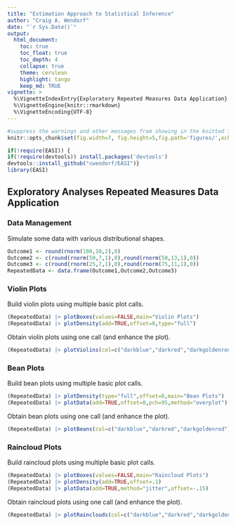 ```yaml
---
title: "Estimation Approach to Statistical Inference"
author: "Craig A. Wendorf"
date: "`r Sys.Date()`"
output:
  html_document:
    toc: true
    toc_float: true
    toc_depth: 4
    collapse: true
    theme: cerulean
    highlight: tango
    keep_md: TRUE
vignette: >
  %\VignetteIndexEntry{Exploratory Repeated Measures Data Application}
  %\VignetteEngine{knitr::rmarkdown}
  %\VignetteEncoding{UTF-8}
---
```


```r
#suppress the warnings and other messages from showing in the knitted file.
knitr::opts_chunk$set(fig.width=7, fig.height=5,fig.path='figures/',echo=TRUE,warning=FALSE,message=FALSE)
```

```r
if(!require(EASI)) {
if(!require(devtools)) install.packages('devtools')
devtools::install_github("cwendorf/EASI")}
library(EASI)
```

## Exploratory Analyses Repeated Measures Data Application

### Data Management

Simulate some data with various distributional shapes.
```r
Outcome1 <- round(rnorm(100,10,2),0)
Outcome2 <- c(round(rnorm(50,7,1),0),round(rnorm(50,13,1),0))
Outcome3 <- c(round(rnorm(25,7,1),0),round(rnorm(75,11,1),0))
RepeatedData <- data.frame(Outcome1,Outcome2,Outcome3)
```

### Violin Plots

Build violin plots using multiple basic plot calls.
```r
(RepeatedData) |> plotBoxes(values=FALSE,main="Violin Plots")
(RepeatedData) |> plotDensity(add=TRUE,offset=0,type="full")
```

Obtain violin plots using one call (and enhance the plot).
```r
(RepeatedData) |> plotViolins(col=c("darkblue","darkred","darkgoldenrod"))
```

### Bean Plots

Build bean plots using multiple basic plot calls.
```r
(RepeatedData) |> plotDensity(type="full",offset=0,main="Bean Plots")
(RepeatedData) |> plotData(add=TRUE,offset=0,pch=95,method="overplot")
```

Obtain bean plots using one call (and enhance the plot).
```r
(RepeatedData) |> plotBeans(col=c("darkblue","darkred","darkgoldenrod"))
```

### Raincloud Plots

Build raincloud plots using multiple basic plot calls.
```r
(RepeatedData) |> plotBoxes(values=FALSE,main="Raincloud Plots")
(RepeatedData) |> plotDensity(add=TRUE,offset=.1)
(RepeatedData) |> plotData(add=TRUE,method="jitter",offset=-.15)
```

Obtain raincloud plots using one call (and enhance the plot).
```r
(RepeatedData) |> plotRainclouds(col=c("darkblue","darkred","darkgoldenrod"))
```
